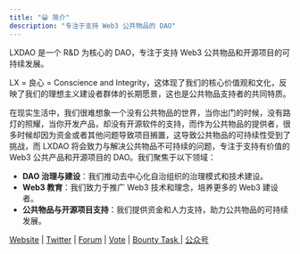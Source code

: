 ```yaml
---
title: "😀 简介"
description: "专注于支持 Web3 公共物品的 DAO"
---
```


LXDAO 是一个 R&D 为核心的 DAO，专注于支持 Web3 公共物品和开源项目的可持续发展。

LX = 良心 = Conscience and Integrity，这体现了我们的核心价值观和文化，反映了我们的理想主义建设者群体的长期愿景，这也是公共物品支持者的共同特质。

在现实生活中，我们很难想象一个没有公共物品的世界，当你出门的时候，没有路灯的照耀，当你开发产品，却没有开源软件的支持，而作为公共物品的提供者，很多时候却因为资金或者其他问题导致项目搁置，这导致公共物品的可持续性受到了挑战，而 LXDAO 将会致力与解决公共物品不可持续的问题，专注于支持有价值的 Web3 公共产品和开源项目的 DAO。我们聚焦于以下领域：

- **DAO 治理与建设**：我们推动去中心化自治组织的治理模式和技术建设。
- **Web3 教育**：我们致力于推广 Web3 技术和理念，培养更多的 Web3 建设者。
- **公共物品与开源项目支持**：我们提供资金和人力支持，助力公共物品的可持续发展。

[ Website](https://lxdao.io/)  | [Twitter](https://twitter.com/LXDAO_Official) | [Forum](https://forum.lxdao.io/) | [Vote](https://snapshot.org/#/lxdao.eth) | [Bounty Task ](https://www.notion.so/lxdao/Bounty-Dashboard-eac3abb08d504a2caa2f13337c825883)| [公众号](https://mp.weixin.qq.com/s/PK2ufE3b2i6pAdMVLxJzfg)
